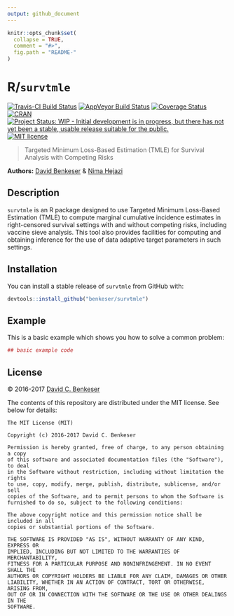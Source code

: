 ```yaml
---
output: github_document
---
```


<!-- README.md is generated from README.Rmd. Please edit that file -->

```r
knitr::opts_chunk$set(
  collapse = TRUE,
  comment = "#>",
  fig.path = "README-"
)
```

# R/`survtmle`

[![Travis-CI Build Status](https://travis-ci.org/benkeser/survtmle.svg?branch=master)](https://travis-ci.org/benkeser/survtmle)
[![AppVeyor Build  Status](https://ci.appveyor.com/api/projects/status/github/benkeser/survtmle?branch=master&svg=true)](https://ci.appveyor.com/project/benkeser/survtmle)
[![Coverage Status](https://img.shields.io/codecov/c/github/benkeser/survtmle/master.svg)](https://codecov.io/github/benkeser/survtmle?branch=master)
[![CRAN](http://www.r-pkg.org/badges/version/survtmle)](http://www.r-pkg.org/pkg/survtmle)
[![Project Status: WIP - Initial development is in progress, but there has not yet been a stable, usable release suitable for the public.](http://www.repostatus.org/badges/latest/wip.svg)](http://www.repostatus.org/#wip)
[![MIT license](http://img.shields.io/badge/license-MIT-brightgreen.svg)](http://opensource.org/licenses/MIT)

> Targeted Minimum Loss-Based Estimation (TMLE) for Survival Analysis with
> Competing Risks

__Authors:__ [David Benkeser](https://www.benkeserstatistics.com/) & [Nima
Hejazi](http://nimahejazi.org)

## Description

`survtmle` is an R package designed to use Targeted Minimum Loss-Based
Estimation (TMLE) to compute marginal cumulative incidence estimates in
right-censored survival settings with and without competing risks, including
vaccine sieve analysis. This tool also provides facilities for computing and
obtaining inference for the use of data adaptive target parameters in such
settings.

## Installation

You can install a stable release of `survtmle` from GitHub with:

```r
devtools::install_github("benkeser/survtmle")
```

## Example

This is a basic example which shows you how to solve a common problem:

```r
## basic example code
```

## License

&copy; 2016-2017 [David C. Benkeser](http://www.benkeserstatistics.com)

The contents of this repository are distributed under the MIT license. See
below for details:
```
The MIT License (MIT)

Copyright (c) 2016-2017 David C. Benkeser

Permission is hereby granted, free of charge, to any person obtaining a copy
of this software and associated documentation files (the "Software"), to deal
in the Software without restriction, including without limitation the rights
to use, copy, modify, merge, publish, distribute, sublicense, and/or sell
copies of the Software, and to permit persons to whom the Software is
furnished to do so, subject to the following conditions:

The above copyright notice and this permission notice shall be included in all
copies or substantial portions of the Software.

THE SOFTWARE IS PROVIDED "AS IS", WITHOUT WARRANTY OF ANY KIND, EXPRESS OR
IMPLIED, INCLUDING BUT NOT LIMITED TO THE WARRANTIES OF MERCHANTABILITY,
FITNESS FOR A PARTICULAR PURPOSE AND NONINFRINGEMENT. IN NO EVENT SHALL THE
AUTHORS OR COPYRIGHT HOLDERS BE LIABLE FOR ANY CLAIM, DAMAGES OR OTHER
LIABILITY, WHETHER IN AN ACTION OF CONTRACT, TORT OR OTHERWISE, ARISING FROM,
OUT OF OR IN CONNECTION WITH THE SOFTWARE OR THE USE OR OTHER DEALINGS IN THE
SOFTWARE.
```
